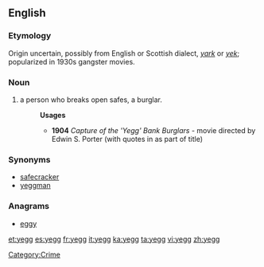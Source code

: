 ==English==

===Etymology===
Origin uncertain, possibly from English or Scottish dialect, ''[[yark]]'' or ''[[yek]]''; popularized in 1930s gangster movies.

===Noun===
{{en-noun}}

# {{cant|slang}} a person who breaks open safes, a burglar.
#:'''Usages'''
#:*'''1904''' ''Capture of the 'Yegg' Bank Burglars'' - movie directed by Edwin S. Porter (with quotes in as part of title)

===Synonyms===
* [[safecracker]]
* [[yeggman]]

===Anagrams===
* [[eggy#English|eggy]] 

[[Category:Crime]]

[[et:yegg]]
[[es:yegg]]
[[fr:yegg]]
[[it:yegg]]
[[ka:yegg]]
[[ta:yegg]]
[[vi:yegg]]
[[zh:yegg]]